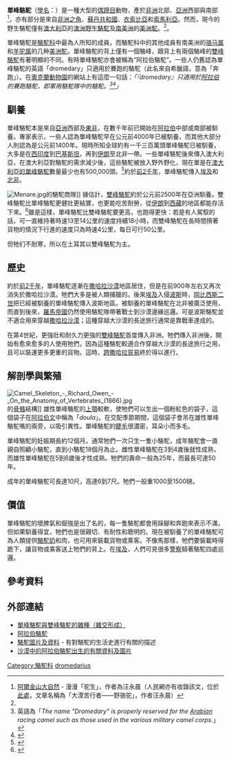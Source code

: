 {{Speciesbox
| image = 07._Camel_Profile,_near_Silverton,_NSW,_07.07.2007.jpg
| image_width = 240px
| status = NE
| status_system = iucn3.1
| taxon = Camelus dromedarius
| authority = [[Linnaeus|Linnaeus]], 1758
| range_map = Dromedariesrange.png 
| range_map_width = 230px
| range_map_caption = 單峰駱駝的分佈情況
}}
'''單峰駱駝'''（[[學名|學名]]：''{{lang|la|Camelus dromedarius}}''）是一種大型的[[偶蹄目|偶蹄目]]動物，產於[[非洲|非洲]]北部、[[亞洲|亞洲]]西部與南部<ref name="阿爾金山大自然">[http://www.chinagev.org/nature/aejinshan.htm 阿爾金山大自然] {{Wayback|url=http://www.chinagev.org/nature/aejinshan.htm |date=20070927152055 }} - 漫漫「驼生」，作者為汪永晨（人民網亦有收錄該文，位於[http://past.people.com.cn/bike/viewnews.btml?id=387858 此處]{{dead link|date=2017年12月 |bot=InternetArchiveBot |fix-attempted=yes }}，文章名稱為「大漠苦行者——野骆驼」，作者汪永晨）</ref>，亦有部分是來自[[非洲之角|非洲之角]]、[[蘇丹共和國|蘇丹共和國]]、[[衣索比亞|衣索比亞]]和[[索馬利亞|索馬利亞]]。然而，現今的野生駱駝僅有[[澳大利亞|澳大利亞]]的[[澳洲野生駱駝|澳洲野生駱駝]]及[[南美洲|南美洲]]的[[美洲駝|美洲駝]]。<ref name="阿爾金山大自然"/>。

單峰駱駝是[[駱駝科|駱駝科]]中最為人所知的成員，而駱駝科中的其他成員有南美洲的[[骆马属|骆马属]]和[[羊驼属|羊驼属]]的几种[[美洲駝|美洲駝]]。單峰駱駝的背上僅有一個駱峰，跟背上有兩個駱峰的[[雙峰駱駝|雙峰駱駝]]有著明顯的不同。有時單峰駱駝亦會被稱為“阿拉伯駱駝”。一些人仍舊認為單峰駱駝的英語「dromedary」只適用於賽跑的駱駝（此名來自希臘語，意為「奔跑」）。在[[奧克蘭動物園|奧克蘭動物園]]的網站上有這麼一句話：''「『dromedary』只適用於[[阿拉伯|阿拉伯]]的賽跑駱駝，即軍用駱駝隊中的駱駝。<ref>英語為「''The name "Dromedary" is properly reserved for the [[阿拉伯|Arabian]] racing camel such as those used in the various military camel corps.''」</ref><ref name=oaklandzoo>{{cite web | title = 動物 A-Z 阿拉伯駱駝 | work = 奧克蘭動物園 | url = http://www.oaklandzoo.org/atoz/azarabcamel.html | accessdate = 2006年3月1日 | deadurl = yes | archiveurl = https://web.archive.org/web/20070416081648/http://www.oaklandzoo.org/atoz/azarabcamel.html | archivedate = 2007年4月16日 }}</ref>」''

== 馴養 ==
單峰駱駝本是來自[[亞洲|亞洲]]西部及[[東非|東非]]，在數千年前已開始在[[阿拉伯|阿拉伯]]中部或南部被馴養。專家表示，一些人認為單峰駱駝早在公元前4000年已被馴養，而其他大部分人則認為是公元前1400年。現時所知全球約有一千三百萬頭單峰駱駝已被馴養，大多是在[[西印度|西印度]]到[[巴基斯坦|巴基斯坦]]，再到[[伊朗|伊朗]]至北非一帶。一些單峰駱駝後來傳入澳大利亞，在澳大利亞對駱駝的需求減少後，這些駱駝被放入野外野化，現在單是在[[澳洲野生駱駝|澳大利亞的單峰駱駝]]數量最少也有500,000頭。<ref name=agric>{{cite web |title=Farmnote 122/2000：野生駱駝（澳大利亞西部） |url=http://www.agric.wa.gov.au/pls/portal30/docs/FOLDER/IKMP/PW/VP/FER/F12200.PDF |accessdate=2005年12月5日 |deadurl=yes |archiveurl=https://web.archive.org/web/20050319035659/http://www.agric.wa.gov.au/pls/portal30/docs/FOLDER/IKMP/PW/VP/FER/F12200.PDF |archivedate=2005年3月19日 }}</ref>約於[[前2千年|前2千年]]，單峰駱駝傳入[[埃及|埃及]]和[[北非|北非]]。

[[File:Menare.jpg|thumb]]的駱駝商隊]]
據估計，[[雙峰駱駝|雙峰駱駝]]約於公元前2500年在亞洲馴養。雙峰駱駝比單峰駱駝更健壯更結實，也更能吃苦耐勞，從[[伊朗|伊朗]]到[[西藏|西藏]]的地區都能存活下來。<ref name=abc>{{cite web | title = 生物的特色 - 駱駝 | url = http://www.abc.net.au/creaturefeatures/facts/camels.htm | accessdate = 2005年12月5日 | archive-url = https://web.archive.org/web/20060112023308/http://www.abc.net.au/creaturefeatures/facts/camels.htm | archive-date = 2006-01-12 | dead-url = yes }}</ref>雖是這樣，單峰駱駝比雙峰駱駝要更高，也跑得更快：若是有人駕馭的話，可一直維持著時速13至14公里的速度持續18小時，而雙峰駱駝在長時間揹著貨物的情況下行進的速度只為時速4公里，每日可行50公里。

但牠们不耐寒，所以在土耳其以雙峰駱駝为主。

== 歷史 ==
約於[[前2千年|前2千年]]，單峰駱駝逐漸在[[撒哈拉沙漠|撒哈拉沙漠]]地區居住，但是在前900年左右又再次消失於撒哈拉沙漠。牠們大多是被人類捕獵的。後來[[埃及|埃及]]入侵[[波斯|波斯]]時，[[岡比西斯二世|岡比西斯二世]]把已經被馴養的單峰駱駝傳入波斯地區。被馴養的單峰駱駝在北非被廣泛使用，而直到後來，[[羅馬帝國|羅馬帝國]]仍然使用駱駝隊帶著戰士到沙漠邊緣巡邏。可是波斯駱駝並不適合用來穿越[[撒哈拉沙漠|撒哈拉沙漠]]；這種穿越大沙漠的長途旅行通常是靠戰車達成的。

在第4世紀，更強壯和耐久力更強的[[雙峰駱駝|雙峰駱駝]]首度傳入非洲。牠們傳入非洲後，開始有愈來愈多的人使用牠們，因為這種駱駝較適合作穿越大沙漠的長途旅行之用，且可以裝運更多更重的貨物。這時，[[跨撒哈拉貿易|跨撒哈拉貿易]]終於得以進行。

== 解剖學與繁殖 ==
[[File:Camel_Skeleton_-_Richard_Owen_-_On_the_Anatomy_of_Vertebrates_(1866).jpg|thumb]]的[[骨骼|骨骼]]結構]]
雄性單峰駱駝的[[上顎|上顎]]較軟，使牠們可以生出一個粉紅色的袋子，這個袋子在[[阿拉伯文|阿拉伯文]]中稱為「''doula''」。在交配季節期間，這個袋子會吊在雄性單峰駱駝嘴的兩旁，以吸引異性。單峰駱駝的[[睫毛|睫毛]]很濃密，耳朵小而多毛。

單峰駱駝的妊娠期長約12個月。通常牠們一次只生一隻小駱駝，成年駱駝會一直親自照顧小駱駝，直到小駱駝18個月為止。雌性單峰駱駝在3到4歲後就性成熟，而雄性單峰駱駝在5到6歲後才性成熟。牠們的壽命一般為25年，而最長可達50年。

成年的單峰駱駝可長達10尺，高達6到7尺。牠們一般重1000至1500磅。

== 價值 ==
單峰駱駝的壞脾氣和倔強是出了名的，每一隻駱駝都會用跺腳和奔跑來表示不滿，但如果馴養得宜，牠們也是很親切、有耐性和聰明的。現在被馴養了的單峰駱駝可為人類提供[[駱駝奶|駱駝奶]]和肉，也可用來裝載貨物或乘客。不像馬那樣，牠們要裝載時得跪下，讓貨物或乘客送上牠們的背上。在[[埃及|埃及]]，人們可見很多[[警察|警察]]騎著駱駝四處巡邏。

== 參考資料 ==
{{Reflist}}

== 外部連結 ==
{{commons+cat|Camelus_dromedarius|單峰駱駝|Camelus_dromedarius}}
{{wikispecies|Camelus_dromedarius|單峰駱駝}}
* [http://camelphotos.com/DifferentTypesP1.html 單峰駱駝與雙峰駱駝的雜種（雜交形成）]{{Wayback|url=http://camelphotos.com/DifferentTypesP1.html |date=20180212064548 }}
* [https://web.archive.org/web/20070820010012/http://www.arab.net/camels/ 阿拉伯駱駝]
* [http://fohn.net/camel-pictures-facts/ 駱駝圖片及資料]{{Wayback|url=http://fohn.net/camel-pictures-facts/ |date=20201106235518 }} - 有對駱駝的生活史進行有關的描述
* [https://web.archive.org/web/20070819231624/http://www.toursaudiarabia.com/birth.html 沙漠中的阿拉伯駱駝出生的有關資料及圖片]

{{Artiodactyla|T.}}
{{Taxonbar|from=Q71516}}

[[Category:駱駝科|Category:駱駝科]]
[[Category:駱駝屬|dromedarius]]